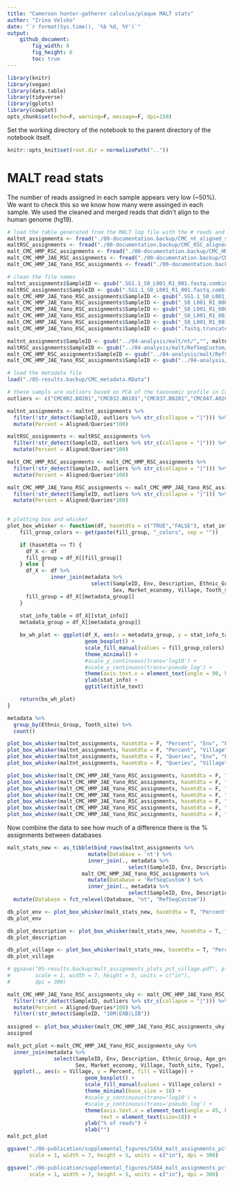 ```yaml
---
title: "Cameroon hunter-gatherer calculus/plaque MALT stats"
author: "Irina Velsko"
date: "`r format(Sys.time(), '%b %d, %Y')`"
output:
    github_document:
        fig_width: 8
        fig_height: 6
        toc: true
---
```



```r
library(knitr)
library(vegan)
library(data.table)
library(tidyverse)
library(gplots)
library(cowplot)
opts_chunk$set(echo=F, warning=F, message=F, dpi=150)
```

Set the working directory of the notebook to the parent directory of the 
notebook itself.  

```r
knitr::opts_knit$set(root.dir = normalizePath(".."))
```

# MALT read stats
The number of reads assigned in each sample appears very low (~50%). We want to check this so we know how many were assinged in each sample. We used the cleaned and merged reads that didn't align to the human genome (hg19). 
```r
# load the table generated from the MALT log file with the # reads and # aligned reads
maltnt_assignments <- fread("./00-documentation.backup/CMC_nt_aligned_stats.tsv")
maltRSC_assignments <- fread("./00-documentation.backup/CMC_RSC_aligned_stats.tsv")
malt_CMC_HMP_RSC_assignments <- fread("./00-documentation.backup/CMC_HMP_RSC_aligned_stats.tsv")
malt_CMC_HMP_JAE_RSC_assignments <- fread("./00-documentation.backup/CMC_HMP_JAE_RSC_aligned_stats.tsv")
malt_CMC_HMP_JAE_Yano_RSC_assignments <- fread("./00-documentation.backup/CMC_HMP_JAE_Yano_RSC_aligned_stats.tsv")

# clean the file names
maltnt_assignments$SampleID <- gsub(".SG1.1_S0_L001_R1_001.fastq.combined.fq.prefixed.extractunmapped.bam.rma6","", maltnt_assignments$SampleID)
maltRSC_assignments$SampleID <- gsub(".SG1.1_S0_L001_R1_001.fastq.combined.fq.prefixed.extractunmapped.bam.rma6","", maltRSC_assignments$SampleID)
malt_CMC_HMP_JAE_Yano_RSC_assignments$SampleID <- gsub(".SG1.1_S0_L001_R1_001.fastq.combined.fq.prefixed.extractunmapped.bam.rma6","", malt_CMC_HMP_JAE_Yano_RSC_assignments$SampleID)
malt_CMC_HMP_JAE_Yano_RSC_assignments$SampleID <- gsub("_S0_L001_R1_000.fastq.combined.fq.prefixed.extractunmapped.bam.rma6","", malt_CMC_HMP_JAE_Yano_RSC_assignments$SampleID)
malt_CMC_HMP_JAE_Yano_RSC_assignments$SampleID <- gsub("_S0_L001_R1_000.10M.fastq.combined.fq.prefixed.extractunmapped.bam.rma6","_10M", malt_CMC_HMP_JAE_Yano_RSC_assignments$SampleID)
malt_CMC_HMP_JAE_Yano_RSC_assignments$SampleID <- gsub("_S0_L001_R1_001.fastq.combined.fq.prefixed.extractunmapped.bam.rma6","", malt_CMC_HMP_JAE_Yano_RSC_assignments$SampleID)
malt_CMC_HMP_JAE_Yano_RSC_assignments$SampleID <- gsub("_S0_L001_R1_001.fastq.combined.fq.prefixed.extractunmapped.bam.10M.rma6","_10M", malt_CMC_HMP_JAE_Yano_RSC_assignments$SampleID)
malt_CMC_HMP_JAE_Yano_RSC_assignments$SampleID <- gsub(".fastq.truncated.rma6","", malt_CMC_HMP_JAE_Yano_RSC_assignments$SampleID)

maltnt_assignments$SampleID <- gsub("../04-analysis/malt/nt/","", maltnt_assignments$SampleID)
maltRSC_assignments$SampleID <- gsub("../04-analysis/malt/RefSeqCustom/","", maltRSC_assignments$SampleID)
malt_CMC_HMP_RSC_assignments$SampleID <- gsub("../04-analysis/malt/RefSeqCustom/","", malt_CMC_HMP_RSC_assignments$SampleID)
malt_CMC_HMP_JAE_Yano_RSC_assignments$SampleID <- gsub("../04-analysis/malt/RefSeqCustom/","", malt_CMC_HMP_JAE_Yano_RSC_assignments$SampleID)

# load the metadata file
load("./05-results.backup/CMC_metadata.RData")

```


```r
# these sampls are outliers based on PCA of the taxonomic profile in Cameroon_h-g_taxonomy.Rmd
outliers <- c("CMC002.B0201","CMC032.B0101","CMC037.B0201","CMC047.A0201","EXB059.A1901","EXB059.A1301","EXB059.A1101","EXB059.A0901")

```


```r
maltnt_assignments <- maltnt_assignments %>%
  filter(!str_detect(SampleID, outliers %>% str_c(collapse = "|"))) %>%
  mutate(Percent = Aligned/Queries*100)

maltRSC_assignments <- maltRSC_assignments %>%
  filter(!str_detect(SampleID, outliers %>% str_c(collapse = "|"))) %>%
  mutate(Percent = Aligned/Queries*100)

malt_CMC_HMP_RSC_assignments <- malt_CMC_HMP_RSC_assignments %>%
  filter(!str_detect(SampleID, outliers %>% str_c(collapse = "|"))) %>%
  mutate(Percent = Aligned/Queries*100)

malt_CMC_HMP_JAE_Yano_RSC_assignments <- malt_CMC_HMP_JAE_Yano_RSC_assignments %>%
  filter(!str_detect(SampleID, outliers %>% str_c(collapse = "|"))) %>%
  mutate(Percent = Aligned/Queries*100)
 
```

```r

# plotting box and whisker
plot_box_whisker <- function(df, hasmtdta = c("TRUE","FALSE"), stat_info, metadata_group, fill_group, title_text) {
    fill_group_colors <- get(paste(fill_group, "_colors", sep = ""))

    if (hasmtdta == T) { 
      df_X <- df
      fill_group = df_X[[fill_group]]
    } else {
      df_X <- df %>%
              inner_join(metadata %>%
                           select(SampleID, Env, Description, Ethnic_Group, Age_group,
                                  Sex, Market_economy, Village, Tooth_site, Type), by = "SampleID")
      fill_group = df_X[[metadata_group]]
    }
   
    stat_info_table = df_X[[stat_info]]
    metadata_group = df_X[[metadata_group]]

    bx_wh_plot <- ggplot(df_X, aes(x = metadata_group, y = stat_info_table, fill = fill_group)) +
                         geom_boxplot() +
                         scale_fill_manual(values = fill_group_colors) +
                         theme_minimal() +
                         #scale_y_continuous(trans='log10') +
                         #scale_y_continuous(trans='pseudo_log') +
                         theme(axis.text.x = element_text(angle = 90, hjust = 1)) +
                         ylab(stat_info) +
                         ggtitle(title_text)

    return(bx_wh_plot)
}

```


```r

metadata %>%
  group_by(Ethnic_Group, Tooth_site) %>%
  count()

```


```r

plot_box_whisker(maltnt_assignments, hasmtdta = F, "Percent", "Env", "Env", "Percent of reads assigned by MALT with nt2017")
plot_box_whisker(maltnt_assignments, hasmtdta = F, "Percent", "Village", "Village", "Percent of reads assigned by MALT with nt2017")
plot_box_whisker(maltnt_assignments, hasmtdta = F, "Queries", "Env", "Env", "Number of reads assigned by MALT with nt2017")
plot_box_whisker(maltnt_assignments, hasmtdta = F, "Queries", "Village", "Village", "Number of reads assigned by MALT with nt2017")

```

```r

plot_box_whisker(malt_CMC_HMP_JAE_Yano_RSC_assignments, hasmtdta = F, "Queries", "Env", "Env", "Number of reads submitted to MALT for classification")
plot_box_whisker(malt_CMC_HMP_JAE_Yano_RSC_assignments, hasmtdta = F, "Queries", "Village", "Village", "Number of reads submitted to MALT for classification")
plot_box_whisker(malt_CMC_HMP_JAE_Yano_RSC_assignments, hasmtdta = F, "Aligned", "Env", "Env", "Number of reads assigned by MALT with RefSeqCustom")
plot_box_whisker(malt_CMC_HMP_JAE_Yano_RSC_assignments, hasmtdta = F, "Aligned", "Village", "Village", "Number of reads assigned by MALT with RefSeqCustom")
plot_box_whisker(malt_CMC_HMP_JAE_Yano_RSC_assignments, hasmtdta = F, "Percent", "Env", "Env", "Percent of reads assigned by MALT with RefSeqCustom")
plot_box_whisker(malt_CMC_HMP_JAE_Yano_RSC_assignments, hasmtdta = F, "Percent", "Description", "Description", "Percent of reads assigned by MALT with RefSeqCustom")
plot_box_whisker(malt_CMC_HMP_JAE_Yano_RSC_assignments, hasmtdta = F, "Percent", "Village", "Village", "Percent of reads assigned by MALT with RefSeqCustom")

```


Now combine the data to see how much of a difference there is the % assignments between databases
```r

malt_stats_new <- as_tibble(bind_rows(maltnt_assignments %>%
                          mutate(Database = 'nt') %>%
                          inner_join(., metadata %>%
                                       select(SampleID, Env, Description, Ethnic_Group, Age_group, Sex, Market_economy, Village, Tooth_site, Type), by = "SampleID"),
                        malt_CMC_HMP_JAE_Yano_RSC_assignments %>%
                          mutate(Database = 'RefSeqCustom') %>%
                          inner_join(., metadata %>%
                                       select(SampleID, Env, Description, Ethnic_Group, Age_group, Sex, Market_economy, Village, Tooth_site, Type), by = "SampleID"))) %>%
  mutate(Database = fct_relevel(Database, "nt", "RefSeqCustom"))

db_plot_env <- plot_box_whisker(malt_stats_new, hasmtdta = T, "Percent", "Env", "Database", "Percent of reads assigned by MALT")
db_plot_env

db_plot_description <- plot_box_whisker(malt_stats_new, hasmtdta = T, "Percent", "Description", "Database", "Percent of reads assigned by MALT")
db_plot_description

db_plot_village <- plot_box_whisker(malt_stats_new, hasmtdta = T, "Percent", "Village", "Database", "Percent of reads assigned by MALT")
db_plot_village

# ggsave("05-results.backup/malt_assignments_plots_pct_village.pdf", plot = malt_assignments_plots_pct_village, device = "pdf",
#        scale = 1, width = 7, height = 5, units = c("in"),
#        dpi = 300)

```


```r

malt_CMC_HMP_JAE_Yano_RSC_assignments_uky <- malt_CMC_HMP_JAE_Yano_RSC_assignments %>%
  filter(!str_detect(SampleID, outliers %>% str_c(collapse = "|"))) %>%
  mutate(Percent = Aligned/Queries*100) %>%
  filter(!str_detect(SampleID, "10M|EXB|LIB"))
  
assigned <- plot_box_whisker(malt_CMC_HMP_JAE_Yano_RSC_assignments_uky, hasmtdta = F, "Percent", "Village", "Village", "Percent of reads assigned by MALT with RefSeqCustom")
assigned

malt_pct_plot <-malt_CMC_HMP_JAE_Yano_RSC_assignments_uky %>%
  inner_join(metadata %>%
               select(SampleID, Env, Description, Ethnic_Group, Age_group,
                      Sex, Market_economy, Village, Tooth_site, Type), by = "SampleID") %>%
  ggplot(., aes(x = Village, y = Percent, fill = Village)) +
                         geom_boxplot() +
                         scale_fill_manual(values = Village_colors) +
                         theme_minimal(base_size = 18) +
                         #scale_y_continuous(trans='log10') +
                         #scale_y_continuous(trans='pseudo_log') +
                         theme(axis.text.x = element_text(angle = 45, hjust = 1),
                              text = element_text(size=18)) +
                         ylab("% of reads") +
                         xlab("")
malt_pct_plot

ggsave("./06-publication/supplemental_figures/SXX4_malt_assignments_pct.pdf", plot = malt_pct_plot, device = "pdf",
       scale = 1, width = 7, height = 5, units = c("in"), dpi = 300)

ggsave("./06-publication/supplemental_figures/SXX4_malt_assignments_pct.png", plot = malt_pct_plot, device = "png",
       scale = 1, width = 7, height = 5, units = c("in"), dpi = 300)

```


